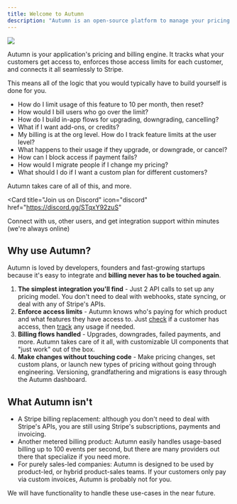 ```yaml
---
title: Welcome to Autumn
description: "Autumn is an open-source platform to manage your pricing plans and billing. We're happy to have you here."
---
```


<img src="/assets/screenshots/hero.png" />

Autumn is your application's pricing and billing engine. It tracks what your customers get access to, enforces those access limits for each customer, and connects it all seamlessly to Stripe.

This means all of the logic that you would typically have to build yourself is done for you.

- How do I limit usage of this feature to 10 per month, then reset?
- How would I bill users who go over the limit?
- How do I build in-app flows for upgrading, downgrading, cancelling?
- What if I want add-ons, or credits?
- My billing is at the org level. How do I track feature limits at the user level?
- What happens to their usage if they upgrade, or downgrade, or cancel?
- How can I block access if payment fails?
- How would I migrate people if I change my pricing?
- What should I do if I want a custom plan for different customers?

Autumn takes care of all of this, and more.

<Card
  title="Join us on Discord"
  icon="discord"
  href="https://discord.gg/STqxY92zuS"
>
  Connect with us, other users, and get integration support within minutes
  (we're always online)
</Card>

## Why use Autumn?

Autumn is loved by developers, founders and fast-growing startups because it's easy to integrate and **billing never has to be touched again**.

1. **The simplest integration you'll find** - Just 2 API calls to set up any pricing model. You don't need to deal with webhooks, state syncing, or deal with any of Stripe's APIs.
2. **Enforce access limits** - Autumn knows who's paying for which product and what features they have access to. Just [check](/features/check.mdx) if a customer has access, then [track](/features/tracking-usage.mdx) any usage if needed.
3. **Billing flows handled** - Upgrades, downgrades, failed payments, and more. Autumn takes care of it all, with customizable UI components that "just work" out of the box.
4. **Make changes without touching code** - Make pricing changes, set custom plans, or launch new types of pricing without going through engineering. Versioning, grandfathering and migrations is easy through the Autumn dashboard.

## What Autumn isn't

- A Stripe billing replacement: although you don't need to deal with Stripe's APIs, you are still using Stripe's subscriptions, payments and invoicing.
- Another metered billing product: Autumn easily handles usage-based billing up to 100 events per second, but there are many providers out there that specialize if you need more.
- For purely sales-led companies: Autumn is designed to be used by product-led, or hybrid product-sales teams. If your customers only pay via custom invoices, Autumn is probably not for you.

<Info>
  We will have functionality to handle these use-cases in the near future.
</Info>
